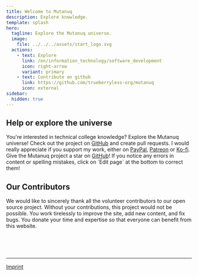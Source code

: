 ```yaml
---
title: Welcome to Mutanuq
description: Explore knowledge.
template: splash
hero:
  tagline: Explore the Mutanuq universe.
  image:
    file: ../../../assets/start_logo.svg
  actions:
    - text: Explore
      link: /en/information_technology/software_development
      icon: right-arrow
      variant: primary
    - text: Contribute on github
      link: https://github.com/trueberryless-org/mutanuq
      icon: external
sidebar:
  hidden: true
---
```



## Help or explore the universe

<CardGrid stagger>
  <Card title="Sniff into the knowledge" icon="random">
    You're interested in technical college knowledge? Explore the Mutanuq universe!
  </Card>
  <Card title="Contribute to the universe" icon="add-document">
    Check out the project on <a href="https://github.com/trueberryless-org/mutanuq">GitHub</a> and create pull requests.
  </Card>
  <Card title="Support my work" icon="rocket">
    I would really appreciate if you support my work, either on <a href="https://www.paypal.com/donate/?hosted_button_id=WDQ5D2VQ6SWEC">PayPal</a>, <a href="https://www.patreon.com/trueberryless">Patreon</a> or <a href="https://ko-fi.com/trueberryless">Ko-fi</a>.
  </Card>
  <Card title="Star the project" icon="star">
    Give the Mutanuq project a star on <a href="https://github.com/trueberryless-org/mutanuq">GitHub</a>!
  </Card>
  <Card title="Correct my mistakes" icon="pencil">
    If you notice any errors in content or spelling mistakes, click on `Edit page` at the bottom to correct them!
  </Card>
</CardGrid>

## Our Contributors

We would like to sincerely thank all the volunteer contributors to our open source project. Without your contributions, this project would not be possible. You work tirelessly to improve the site, add new content, and fix bugs. You donate your time and expertise so that everyone can benefit from this website.


<ContributorList githubRepo="trueberryless-org/mutanuq" />

<br />
<br />
<br />

---

[Imprint](/en/imprint)
